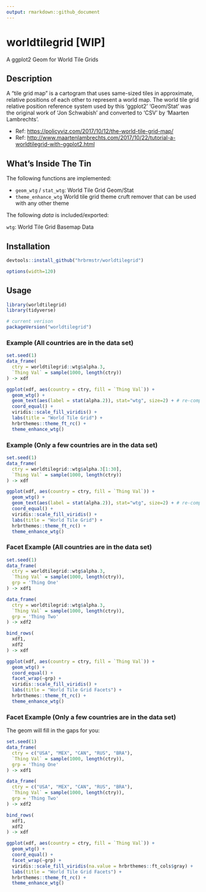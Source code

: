 ```yaml
---
output: rmarkdown::github_document
---
```


# worldtilegrid [WIP]

A ggplot2 Geom for World Tile Grids

## Description

A "tile grid map" is a cartogram that uses same-sized tiles in approximate, relative positions of each other to represent a world map. The world tile grid relative position reference system used by this 'ggplot2' 'Geom/Stat' was the original work of 'Jon Schwabish' and converted to 'CSV' by 'Maarten Lambrechts'.

- Ref: <https://policyviz.com/2017/10/12/the-world-tile-grid-map/>
- Ref: <http://www.maartenlambrechts.com/2017/10/22/tutorial-a-worldtilegrid-with-ggplot2.html>

## What's Inside The Tin

The following functions are implemented:

- `geom_wtg` / `stat_wtg`:	World Tile Grid Geom/Stat
- `theme_enhance_wtg`	World tile grid theme cruft remover that can be used with any other theme

The following _data_ is included/exported:

`wtg`:	World Tile Grid Basemap Data

## Installation

```r
devtools::install_github("hrbrmstr/worldtilegrid")
```

```r
options(width=120)
```

## Usage

```r
library(worldtilegrid)
library(tidyverse)

# current verison
packageVersion("worldtilegrid")

```

### Example (All countries are in the data set)

```r
set.seed(1)
data_frame(
  ctry = worldtilegrid::wtg$alpha.3,
  `Thing Val` = sample(1000, length(ctry))
) -> xdf

ggplot(xdf, aes(country = ctry, fill = `Thing Val`)) +
  geom_wtg() +
  geom_text(aes(label = stat(alpha.2)), stat="wtg", size=2) + # re-compute the stat to label
  coord_equal() +
  viridis::scale_fill_viridis() +
  labs(title = "World Tile Grid") +
  hrbrthemes::theme_ft_rc() +
  theme_enhance_wtg()
```

### Example (Only a few countries are in the data set)

```r
set.seed(1)
data_frame(
  ctry = worldtilegrid::wtg$alpha.3[1:30],
  `Thing Val` = sample(1000, length(ctry))
) -> xdf

ggplot(xdf, aes(country = ctry, fill = `Thing Val`)) +
  geom_wtg() +
  geom_text(aes(label = stat(alpha.2)), stat="wtg", size=2) + # re-compute the stat to label
  coord_equal() +
  viridis::scale_fill_viridis() +
  labs(title = "World Tile Grid") +
  hrbrthemes::theme_ft_rc() +
  theme_enhance_wtg()
```

### Facet Example (All countries are in the data set)

```r
set.seed(1)
data_frame(
  ctry = worldtilegrid::wtg$alpha.3,
  `Thing Val` = sample(1000, length(ctry)),
  grp = 'Thing One'
) -> xdf1

data_frame(
  ctry = worldtilegrid::wtg$alpha.3,
  `Thing Val` = sample(1000, length(ctry)),
  grp = 'Thing Two'
) -> xdf2

bind_rows(
  xdf1,
  xdf2
) -> xdf

ggplot(xdf, aes(country = ctry, fill = `Thing Val`)) +
  geom_wtg() +
  coord_equal() +
  facet_wrap(~grp) +
  viridis::scale_fill_viridis() +
  labs(title = "World Tile Grid Facets") +
  hrbrthemes::theme_ft_rc() +
  theme_enhance_wtg()
```

### Facet Example (Only a few countries are in the data set)

The geom will fill in the gaps for you:

```r
set.seed(1)
data_frame(
  ctry = c("USA", "MEX", "CAN", "RUS", "BRA"),
  `Thing Val` = sample(1000, length(ctry)),
  grp = 'Thing One'
) -> xdf1

data_frame(
  ctry = c("USA", "MEX", "CAN", "RUS", "BRA"),
  `Thing Val` = sample(1000, length(ctry)),
  grp = 'Thing Two'
) -> xdf2

bind_rows(
  xdf1,
  xdf2
) -> xdf

ggplot(xdf, aes(country = ctry, fill = `Thing Val`)) +
  geom_wtg() +
  coord_equal() +
  facet_wrap(~grp) +
  viridis::scale_fill_viridis(na.value = hrbrthemes::ft_cols$gray) +
  labs(title = "World Tile Grid Facets") +
  hrbrthemes::theme_ft_rc() +
  theme_enhance_wtg()
```

